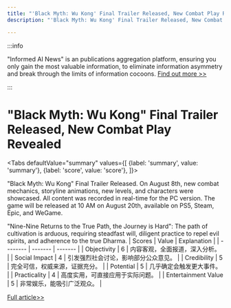 ```yaml
---
title: "'Black Myth: Wu Kong' Final Trailer Released, New Combat Play Revealed"
description: "'Black Myth: Wu Kong' Final Trailer Released, New Combat Play Revealed"

---
```



:::info

"Informed AI News" is an publications aggregation platform, ensuring you only gain the most valuable information, to eliminate information asymmetry and break through the limits of information cocoons.  [Find out more >>](/)

:::

# "Black Myth: Wu Kong" Final Trailer Released, New Combat Play Revealed


<Tabs
	defaultValue="summary"
	values={[
	{label: 'summary', value: 'summary'},
	{label: 'score', value: 'score'},
]}>
<TabItem value="summary">


"Black Myth: Wu Kong" Final Trailer Released. On August 8th, new combat mechanics, storyline animations, new levels, and characters were showcased. All content was recorded in real-time for the PC version. The game will be released at 10 AM on August 20th, available on PS5, Steam, Epic, and WeGame.

"Nine-Nine Returns to the True Path, the Journey is Hard": The path of cultivation is arduous, requiring steadfast will, diligent practice to repel evil spirits, and adherence to the true Dharma.
</TabItem>
<TabItem value="score">
	| Scores     | Value   | Explanation |
	| -------- | ------- | ------- |
	| Objectivity  | 6    | 内容客观，全面报道，深入分析。    |
	| Social Impact | 4     | 引发强烈社会讨论，影响部分公众意见。    |
	| Credibility    | 5    | 完全可信，权威来源，证据充分。    |
	| Potential    | 5    | 几乎确定会触发更大事件。    |
	| Practicality    | 4    | 高度实用，可直接应用于实际问题。    |
	| Entertainment Value    | 5    | 非常娱乐，能吸引广泛观众。    |
</TabItem>
</Tabs>

[Full article>>](https://www.cnbeta.com.tw/articles/game/1441410.htm)
